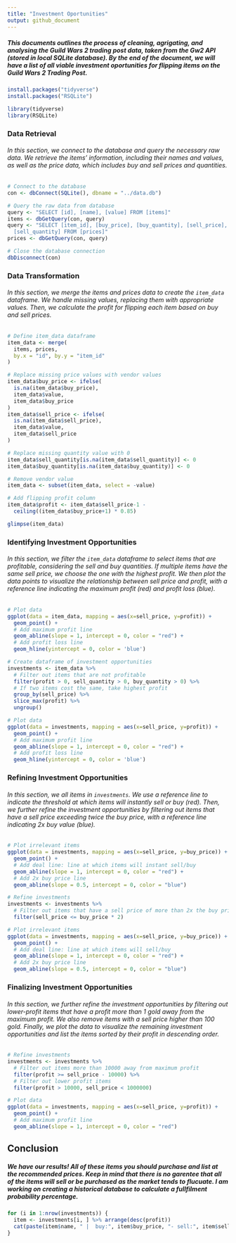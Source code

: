 ```yaml
---
title: "Investment Oportunities"
output: github_document
---
```


##### This documents outlines the process of cleaning, agrigating, and analysing the Guild Wars 2 trading post data, taken from the Gw2 API (stored in local SQLite database). By the end of the document, we will have a list of all viable investment oportunities for flipping items on the Guild Wars 2 Trading Post.

```r
install.packages("tidyverse")
install.packages("RSQLite")

library(tidyverse)
library(RSQLite)
```

### Data Retrieval

###### In this section, we connect to the database and query the necessary raw data. We retrieve the items' information, including their names and values, as well as the price data, which includes buy and sell prices and quantities.

```r
# Connect to the database
con <- dbConnect(SQLite(), dbname = "../data.db")

# Query the raw data from database
query <- "SELECT [id], [name], [value] FROM [items]"
items <- dbGetQuery(con, query)
query <- "SELECT [item_id], [buy_price], [buy_quantity], [sell_price], 
  [sell_quantity] FROM [prices]"
prices <- dbGetQuery(con, query)

# Close the database connection
dbDisconnect(con)
```

### Data Transformation

###### In this section, we merge the items and prices data to create the `item_data` dataframe. We handle missing values, replacing them with appropriate values. Then, we calculate the profit for flipping each item based on buy and sell prices.

```r
# Define item_data dataframe
item_data <- merge(
  items, prices, 
  by.x = "id", by.y = "item_id"
)

# Replace missing price values with vendor values
item_data$buy_price <- ifelse(
  is.na(item_data$buy_price), 
  item_data$value, 
  item_data$buy_price
)
item_data$sell_price <- ifelse(
  is.na(item_data$sell_price), 
  item_data$value, 
  item_data$sell_price
)

# Replace missing quantity value with 0
item_data$sell_quantity[is.na(item_data$sell_quantity)] <- 0
item_data$buy_quantity[is.na(item_data$buy_quantity)] <- 0

# Remove vendor value
item_data <- subset(item_data, select = -value)

# Add flipping profit column
item_data$profit <- item_data$sell_price-1 -
  ceiling((item_data$buy_price+1) * 0.85)
```

```r
glimpse(item_data)
```

### Identifying Investment Opportunities

###### In this section, we filter the `item_data` dataframe to select items that are profitable, considering the sell and buy quantities. If multiple items have the same sell price, we choose the one with the highest profit. We then plot the data points to visualize the relationship between sell price and profit, with a reference line indicating the maximum profit (red) and profit loss (blue).

```r
# Plot data
ggplot(data = item_data, mapping = aes(x=sell_price, y=profit)) +
  geom_point() + 
  # Add maximum profit line
  geom_abline(slope = 1, intercept = 0, color = "red") + 
  # Add profit loss line
  geom_hline(yintercept = 0, color = 'blue')
```

```r
# Create dataframe of investment opportunities
investments <- item_data %>%
  # Filter out items that are not profitable
  filter(profit > 0, sell_quantity > 0, buy_quantity > 0) %>%
  # If two items cost the same, take highest profit
  group_by(sell_price) %>%
  slice_max(profit) %>%
  ungroup()
```

```r
# Plot data
ggplot(data = investments, mapping = aes(x=sell_price, y=profit)) +
  geom_point() + 
  # Add maximum profit line
  geom_abline(slope = 1, intercept = 0, color = "red") + 
  # Add profit loss line
  geom_hline(yintercept = 0, color = 'blue')
```

### Refining Investment Opportunities

###### In this section, we all items in `investments`. We use a reference line to indicate the threshold at which items will instantly sell or buy (red). Then, we further refine the investment opportunities by filtering out items that have a sell price exceeding twice the buy price, with a reference line indicating 2x buy value (blue).

```r
# Plot irrelevant items
ggplot(data = investments, mapping = aes(x=sell_price, y=buy_price)) +
  geom_point() +
  # Add deal line: line at which items will instant sell/buy
  geom_abline(slope = 1, intercept = 0, color = "red") +
  # Add 2x buy price line
  geom_abline(slope = 0.5, intercept = 0, color = "blue")
```

```r
# Refine investments
investments <- investments %>%
  # Filter out items that have a sell price of more than 2x the buy price
  filter(sell_price <= buy_price * 2)
```

```r
# Plot irrelevant items
ggplot(data = investments, mapping = aes(x=sell_price, y=buy_price)) +
  geom_point() + 
  # Add deal line: line at which items will sell/buy
  geom_abline(slope = 1, intercept = 0, color = "red") +
  # Add 2x buy price line
  geom_abline(slope = 0.5, intercept = 0, color = "blue")
```

### Finalizing Investment Opportunities

###### In this section, we further refine the investment opportunities by filtering out lower-profit items that have a profit more than 1 gold away from the maximum profit. We also remove items with a sell price higher than 100 gold. Finally, we plot the data to visualize the remaining investment opportunities and list the items sorted by their profit in descending order.

```r
# Refine investments
investments <- investments %>%
  # Filter out items more than 10000 away from maximum profit
  filter(profit >= sell_price - 10000) %>%
  # Filter out lower profit items
  filter(profit > 10000, sell_price < 1000000)
```

```r
# Plot data
ggplot(data = investments, mapping = aes(x=sell_price, y=profit)) +
  geom_point() + 
  # Add maximum profit line
  geom_abline(slope = 1, intercept = 0, color = "red")
```


## Conclusion

##### We have our results! All of these items you should purchase and list at the recommended prices. Keep in mind that there is no garentee that all of the items will sell or be purchased as the market tends to flucuate. I am working on creating a historical database to calculate a fullfilment probability percentage. 
```r
for (i in 1:nrow(investments)) {
  item <- investments[i, ] %>% arrange(desc(profit))
  cat(paste(item$name, " |  buy:", item$buy_price, "- sell:", item$sell_price, "- profit:", item$profit, "\n"))
}
```

